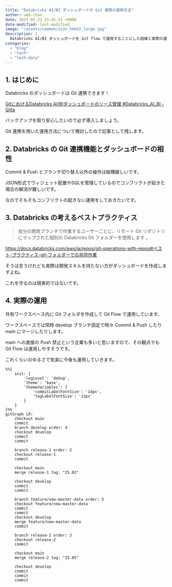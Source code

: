 ```yaml
---
title: "Databricks AI/BI ダッシュボードの Git 連携の運用方法"
author: uma-chan
date: 2025-05-21 21:45:51 +0900
date-modified: last-modified
image: "/assets/common/icon_hhkb3_large.jpg"
description: |
  Databricks AI/BI ダッシュボードを Git flow で運用することにした経緯と実際の運用について
categories:
  - "blog"
  - "tech"
  - "tech-data"
---
```


## 1. はじめに

Databricks のダッシュボードは Git 連携できます！

[GitにおけるDatabricks AI/BIダッシュボードのソース管理 #Databricks_AI_BI - Qiita](https://qiita.com/taka_yayoi/items/af580c4bad7db4aebc38)

バックアップを取り安心したいので必ず導入しましょう。

Git 連携を用いた運用方法について検討したので記事として残します。

## 2. Databricks の Git 連携機能とダッシュボードの相性

Commit & Push とブランチ切り替え以外の操作は結構厳しいです。

JSON形式でウィジェット配置やSQLを管理しているのでコンフリクトが起きた場合の解消が難しいです。

なのでそもそもコンフリクトの起きない運用をしておきたいです。

## 3. Databricks の考えるベストプラクティス

> 自分の開発ブランチで作業するユーザーごとに、リモート Git リポジトリにマップされた個別の Databricks Git フォルダーを使用します 。

<https://docs.databricks.com/aws/ja/repos/git-operations-with-repos#ベスト-プラクティス-git-フォルダーでの共同作業>

そうは言うけれども実際は開発スキルを持たない方がダッシュボードを作成しますよね。

これを守るのは現実的ではないです。

## 4. 実際の運用

共有ワークスペース内に Git フォルダを作成して Git Flow で運用しています。

ワークスペースでは常時 develop ブランチ固定で時々 Commit & Push したり main にマージしたりします。

main への直接の Push 禁止という企業も多いと思いますので、その観点でも Git Flow は運用しやすそうです。

これくらいのゆるさで気楽に今後も運用していきます。

```mermaid
%%{
    init: {
        'logLevel': 'debug',
        'theme': 'base',
        'themeVariables': {
            'commitLabelFontSize': '14px',
            'tagLabelFontSize': '12px'
        }
    }
}%%
gitGraph LR:
    checkout main
    commit
    branch develop order: 4
    checkout develop
    commit
    commit

    branch release-1 order: 2
    checkout release-1
    commit

    checkout main
    merge release-1 tag: "25.02"

    checkout develop
    commit
    commit

    branch feature/new-master-data order: 5
    checkout feature/new-master-data
    commit
    commit
    checkout develop
    merge feature/new-master-data
    commit

    branch release-2 order: 3
    checkout release-2
    commit

    checkout main
    merge release-2 tag: "25.05"

    checkout develop
    commit
    commit
    commit
```
